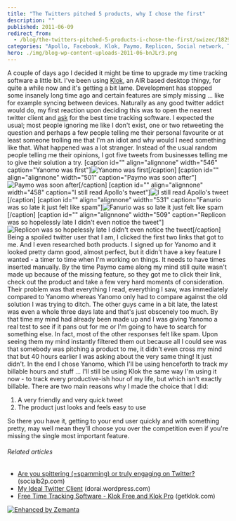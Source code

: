 ```yaml
---
title: "The Twitters pitched 5 products, why I chose the first"
description: ""
published: 2011-06-09
redirect_from:
  - /blog/the-twitters-pitched-5-products-i-chose-the-first/swizec/1829
categories: "Apollo, Facebook, Klok, Paymo, Replicon, Social network, Twitter, Uncategorized"
hero: ./img/blog-wp-content-uploads-2011-06-bnJLr3.png
---
```


A couple of days ago I decided it might be time to upgrade my time tracking software a little bit. I've been using [Klok](http://klok.mcgraphix.com/klok/index.htm "Klok"), an AIR based desktop thingy, for quite a while now and it's getting a bit lame. Development has stopped some insanely long time ago and certain features are simply missing ... like for example syncing between devices. Naturally as any good twitter addict would do, my first reaction upon deciding this was to open the nearest twitter client and [ask](http://twitter.com/#!/Swizec/status/77348484377878528) for the best time tracking software. I expected the usual; most people ignoring me like I don't exist, one or two retweeting the question and perhaps a few people telling me their personal favourite or at least someone trolling me that I'm an idiot and why would I need something like that. What happened was a lot stranger. Instead of the usual random people telling me their opinions, I got five tweets from businesses telling me to give their solution a try. \[caption id="" align="alignnone" width="546" caption="Yanomo was first"]![](./img/blog-wp-content-uploads-2011-06-bnJLr3.png "Yanomo was first")\[/caption] \[caption id="" align="alignnone" width="501" caption="Paymo was soon after"]![](./img/blog-wp-content-uploads-2011-06-DILnH3.png "Paymo was soon after")\[/caption] \[caption id="" align="alignnone" width="458" caption="I still read Apollo's tweet"]![](./img/blog-wp-content-uploads-2011-06-mj6ki3.png "I still read Apollo's tweet")\[/caption] \[caption id="" align="alignnone" width="531" caption="Fanurio was so late it just felt like spam"]![](./img/blog-wp-content-uploads-2011-06-uoQke2.png "Fanurio was so late it just felt like spam")\[/caption] \[caption id="" align="alignnone" width="509" caption="Replicon was so hopelessly late I didn't even notice the tweet"]![](./img/blog-wp-content-uploads-2011-06-hZEh52.png "Replicon was so hopelessly late I didn't even notice the tweet")\[/caption] Being a spoiled twitter user that I am, I clicked the first two links that got to me. And I even researched both products. I signed up for Yanomo and it looked pretty damn good, almost perfect, but it didn't have a key feature I wanted - a timer to time when I'm working on things. It needs to have times inserted manually. By the time Paymo came along my mind still quite wasn't made up because of the missing feature, so they got me to click their link, check out the product and take a few very hard moments of consideration. Their problem was that everything I read, everything I saw, was immediately compared to Yanomo whereas Yanomo only had to compare against the old solution I was trying to ditch. The other guys came in a bit late, the latest was even a whole three days late and that's just obscenely too much. By that time my mind had already been made up and I was giving Yanomo a real test to see if it pans out for me or I'm going to have to search for something else. In fact, most of the other responses felt like spam. Upon seeing them my mind instantly filtered them out because all I could see was that somebody was pitching a product to me, it didn't even cross my mind that but 40 hours earlier I was asking about the very same thing! It just didn't. In the end I chose Yanomo, which I'll be using henceforth to track my billable hours and stuff ... I'll still be using Klok the same way I'm using it now - to track every productive-ish hour of my life, but which isn't exactly billable. There are two main reasons why I made the choice that I did:

1.  A very friendly and very quick tweet
2.  The product just looks and feels easy to use

So there you have it, getting to your end user quickly and with something pretty, may well mean they'll choose you over the competition even if you're missing the single most important feature.

###### Related articles

- [Are you spittering (=spamming) or truly engaging on Twitter?](http://socialb2p.com/2011/06/05/are-you-spittering-spamming-or-truly-engaging-on-twitter/) (socialb2p.com)
- [My Ideal Twitter Client](http://dorai.wordpress.com/2011/06/08/my-ideal-twitter-client/) (dorai.wordpress.com)
- [Free Time Tracking Software - Klok Free and Klok Pro](http://www.getklok.com/) (getklok.com)

[![Enhanced by Zemanta](http://img.zemanta.com/zemified_e.png?x-id=690fc9f9-6717-4a8d-8202-363dd2b20995)](http://www.zemanta.com/ "Enhanced by Zemanta")
